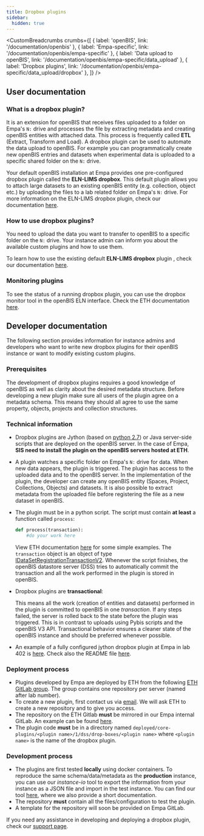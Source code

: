 ---
title: Dropbox plugins
sidebar:
  hidden: true
---


<CustomBreadcrumbs
  crumbs={[
    { label: 'openBIS', link: '/documentation/openbis' },
    { label: 'Empa-specific', link: '/documentation/openbis/empa-specific' },
    { label: 'Data upload to openBIS', link: '/documentation/openbis/empa-specific/data_upload' },
    { label: 'Dropbox plugins', link: '/documentation/openbis/empa-specific/data_upload/dropbox' },
  ]}
/>

## User documentation

### What is a dropbox plugin?

It is an extension for openBIS that receives files uploaded to a folder on Empa's `N:` drive and processes the file by extracting metadata and creating openBIS entities with attached data.
This process is frequently called **ETL** (Extract, Transform and Load).
A dropbox plugin can be used to automate the data upload to openBIS. 
For example you can programmatically create new openBIS entries and datasets when experimental data is uploaded to a specific shared folder on the `N:` drive.

Your default openBIS installation at Empa provides one pre-configured dropbox plugin called the **ELN-LIMS dropbox**.
This default plugin allows you to attach large datasets to an existing openBIS entity (e.g. collection, object etc.) by uploading the files to a lab related folder on Empa's `N:` drive.
For more information on the ELN-LIMS dropbox plugin, check our documentation [here](./uploading_large_data.md).

### How to use dropbox plugins?

You need to upload the data you want to transfer to openBIS to a specific folder on the `N:` drive. Your instance admin can inform you about the available custom plugins and how to use them.

To learn how to use the existing default **ELN-LIMS dropbox** plugin , check our documentation [here](./uploading_large_data.md).

### Monitoring plugins

To see the status of a running dropbox plugin, you can use the dropbox monitor tool in the openBIS ELN interface. Check the ETH documentation [here](https://openbis.readthedocs.io/en/latest/user-documentation/general-users/data-upload.html#dropbox-monitor).

## Developer documentation

The following section provides information for instance admins and developers who want to write new dropbox plugins for their openBIS instance or want to modify existing custom plugins.

### Prerequisites

The development of dropbox plugins requires a good knowledge of openBIS as well as clarity about the desired metadata structure.
Before developing a new plugin make sure all users of the plugin agree on a metadata schema. This means they should all agree to use the same property, objects, projects and collection structures.


### Technical information

- Dropbox plugins are Jython (based on [python 2.7](https://www.jython.org/)) or Java server-side scripts that are deployed on the openBIS server. In the case of Empa, **SIS need to install the plugin on the openBIS servers hosted at ETH**.
- A plugin watches a specific folder on Empa's `N:` drive for data. When new data appears, the plugin is triggered. The plugin has access to the uploaded data and to the openBIS server. In the implementation of the plugin, the developer can create any openBIS entity (Spaces, Project, Collections, Objects) and datasets. It is also possible to extract metadata from the uploaded file before registering the file as a new dataset in openBIS.
- The plugin must be in a python script. The script must contain **at least** a function called `process`:
  
    ```python
    def process(transaction):
        #do your work here
    ```
    View ETH documentation [here](https://openbis.readthedocs.io/en/latest/software-developer-documentation/server-side-extensions/dss-dropboxes.html#jython-dropboxes) for some simple examples.
    The `transaction` object is an object of type [IDataSetRegistrationTransactionV2](https://openbis.ch/javadoc/20.10.x/javadoc-dropbox-api/ch/systemsx/cisd/etlserver/registrator/api/v2/IDataSetRegistrationTransactionV2.html). 
    Whenever the script finishes, the openBIS datastore server (DSS) tries to automatically commit the transaction and all the work performed in the plugin is stored in openBIS.

- Dropbox plugins are **transactional**:
  
     This means all the work (creation of entities and datasets) performed in the plugin is committed to openBIS in one *transaction*. If any steps failed, the server is rolled back to the state before the plugin was triggered. This is in contrast to uploads using Pybis scripts and the openBIS V3 API. Transactional behavior ensures a cleaner state of the openBIS instance and should be preferred whenever possible.

- An example of a fully configured jython dropbox plugin at Empa in lab 402 is [here](https://gitlab.empa.ch/openbis-tools/jython-dropbox-402). Check also the README file [here](https://gitlab.empa.ch/openbis-tools/jython-dropbox-402/-/blob/master/README.md?ref_type=heads).

### Deployment process

- Plugins developed by Empa are deployed by ETH from the following [ETH GitLab group](https://sissource.ethz.ch/openbis/openbis-private/empa). The group contains one repository per server (named after lab number).
- To create a new plugin, first contact us via [email](mailto:openbis-support@empa.ch). We will ask ETH to create a new repository and to give you access.
- The repository on the ETH Gitlab **must** be mirrored in our Empa internal GitLab. An example can be found [here](https://gitlab.empa.ch/openbis-tools/jython-dropbox-402).
- The plugin code **must** be in a directory named `deployed/core-plugins/<plugin name>/1/dss/drop-boxes/<plugin name>` where `<plugin name>` is the name of the dropbox plugin.


### Development process

- The plugins are first tested **locally** using docker containers. To reproduce the same schema/data/metadata as the **production** instance, you can use our *instance-io* tool to export the information from your instance as a JSON file and import in the test instance. You can find our tool [here](https://gitlab.empa.ch/openbis-tools/instance-io), where we also provide a short documentation. 
- The repository **must** contain all the files/configuration to test the plugin.
- A template for the repository will soon be provided on Empa GitLab.
  
If you need any assistance in developing and deploying a dropbox plugin, check our [support page](../../Support.md).


